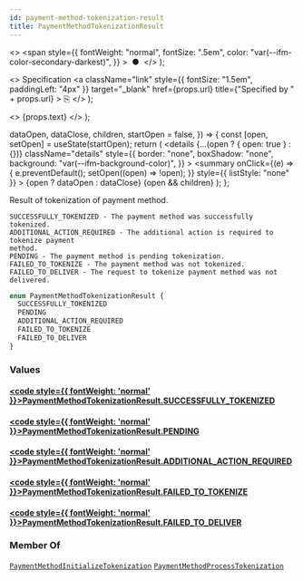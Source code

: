 ```yaml
---
id: payment-method-tokenization-result
title: PaymentMethodTokenizationResult
---
```


  <>
    <span
      style={{
        fontWeight: "normal",
        fontSize: ".5em",
        color: "var(--ifm-color-secondary-darkest)",
      }}
    >
      &nbsp;●&nbsp;
    </span>
  </>
);

  <>
    Specification
    <a
      className="link"
      style={{ fontSize: "1.5em", paddingLeft: "4px" }}
      target="\_blank"
      href={props.url}
      title={"Specified by " + props.url}
    >
      ⎘
    </a>
  </>
);

  <>
    <span className={props.class}>{props.text}</span>
  </>
);


  dataOpen,
  dataClose,
  children,
  startOpen = false,
}) => {
  const [open, setOpen] = useState(startOpen);
  return (
    <details
      {...(open ? { open: true } : {})}
      className="details"
      style={{
        border: "none",
        boxShadow: "none",
        background: "var(--ifm-background-color)",
      }}
    >
      <summary
        onClick={(e) => {
          e.preventDefault();
          setOpen((open) => !open);
        }}
        style={{ listStyle: "none" }}
      >
        {open ? dataOpen : dataClose}
      </summary>
      {open && children}
    </details>
  );
};

Result of tokenization of payment method.

    SUCCESSFULLY_TOKENIZED - The payment method was successfully tokenized.
    ADDITIONAL_ACTION_REQUIRED - The additional action is required to tokenize payment
    method.
    PENDING - The payment method is pending tokenization.
    FAILED_TO_TOKENIZE - The payment method was not tokenized.
    FAILED_TO_DELIVER - The request to tokenize payment method was not delivered.

```graphql
enum PaymentMethodTokenizationResult {
  SUCCESSFULLY_TOKENIZED
  PENDING
  ADDITIONAL_ACTION_REQUIRED
  FAILED_TO_TOKENIZE
  FAILED_TO_DELIVER
}
```

### Values

#### [<code style={{ fontWeight: 'normal' }}>PaymentMethodTokenizationResult.<b>SUCCESSFULLY_TOKENIZED</b></code>](#)

>

#### [<code style={{ fontWeight: 'normal' }}>PaymentMethodTokenizationResult.<b>PENDING</b></code>](#)

>

#### [<code style={{ fontWeight: 'normal' }}>PaymentMethodTokenizationResult.<b>ADDITIONAL_ACTION_REQUIRED</b></code>](#)

>

#### [<code style={{ fontWeight: 'normal' }}>PaymentMethodTokenizationResult.<b>FAILED_TO_TOKENIZE</b></code>](#)

>

#### [<code style={{ fontWeight: 'normal' }}>PaymentMethodTokenizationResult.<b>FAILED_TO_DELIVER</b></code>](#)

>

### Member Of

[`PaymentMethodInitializeTokenization`](../../../api-storefront/payments/objects/payment-method-initialize-tokenization) <Badge class="badge badge--secondary" text="object"/><Bullet />[`PaymentMethodProcessTokenization`](../../../api-storefront/payments/objects/payment-method-process-tokenization) <Badge class="badge badge--secondary" text="object"/>
